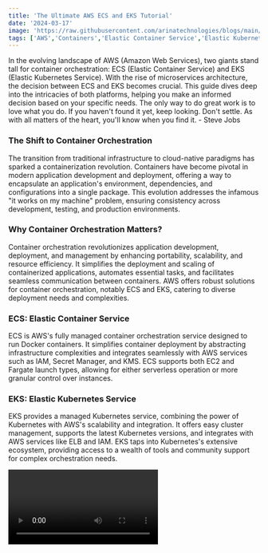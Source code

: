 ```yaml
---
title: 'The Ultimate AWS ECS and EKS Tutorial'
date: '2024-03-17'
image: 'https://raw.githubusercontent.com/arinatechnologies/blogs/main/images/ECS%20VS%20EKS.webp'
tags: ['AWS','Containers','Elastic Container Service','Elastic Kubernetes Services (EKS)','Microservices architecture']
---
```

In the evolving landscape of AWS (Amazon Web Services), two giants stand tall for container orchestration: ECS (Elastic Container Service) and EKS (Elastic Kubernetes Service). With the rise of microservices architecture, the decision between ECS and EKS becomes crucial. This guide dives deep into the intricacies of both platforms, helping you make an informed decision based on your specific needs.
The only way to do great work is to love what you do. If you haven't found it yet, keep looking. Don't settle. As with all matters of the heart, you'll know when you find it. - Steve Jobs

### The Shift to Container Orchestration
The transition from traditional infrastructure to cloud-native paradigms has sparked a containerization revolution. Containers have become pivotal in modern application development and deployment, offering a way to encapsulate an application's environment, dependencies, and configurations into a single package. This evolution addresses the infamous "it works on my machine" problem, ensuring consistency across development, testing, and production environments.

### Why Container Orchestration Matters?
Container orchestration revolutionizes application development, deployment, and management by enhancing portability, scalability, and resource efficiency. It simplifies the deployment and scaling of containerized applications, automates essential tasks, and facilitates seamless communication between containers. AWS offers robust solutions for container orchestration, notably ECS and EKS, catering to diverse deployment needs and complexities.

### ECS: Elastic Container Service
ECS is AWS's fully managed container orchestration service designed to run Docker containers. It simplifies container deployment by abstracting infrastructure complexities and integrates seamlessly with AWS services such as IAM, Secret Manager, and KMS. ECS supports both EC2 and Fargate launch types, allowing for either serverless operation or more granular control over instances.

### EKS: Elastic Kubernetes Service
EKS provides a managed Kubernetes service, combining the power of Kubernetes with AWS's scalability and integration. It offers easy cluster management, supports the latest Kubernetes versions, and integrates with AWS services like ELB and IAM. EKS taps into Kubernetes's extensive ecosystem, providing access to a wealth of tools and community support for complex orchestration needs.

<Video id="GZfZ2tCzLKU" title="AWS ECS (Elastic Container Service) and EKS (Elastic Kubernetes Service)" />

# ECS vs EKS Comparison
When comparing ECS and EKS, several factors come into play, including ease of use, deployment complexity, security features, and cloud-agnostic capabilities. ECS excels in simplicity and integration with AWS services, making it ideal for straightforward applications or those heavily reliant on AWS. On the other hand, EKS offers more flexibility, an extensive ecosystem, and compatibility with Kubernetes, suitable for complex or cloud-agnostic applications.


                                                <table className="awsvstower">
                                                <tbody>
                                                <tr>
                                                        <th>Feature/Aspect</th>
                                                        <th>AWS ECS (Elastic Container Service)</th>
                                                        <th>AWS EKS (Elastic Kubernetes Service)</th>
                                                    </tr>
                                                    <tr>
                                                        <th>Workload Type</th>
                                                        <td>Microservices, monoliths & containerized workloas</td>
                                                        <td>containerized & microservices applications</td>
                                                    </tr>
                                                    <tr>
                                                        <th>Ease of Use</th>
                                                        <td>As AWS provides more deployment options, it is simpler than Kubernetes</td>
                                                        <td>Can be more complex than ECS setup</td>
                                                    </tr>
                                                    <tr>
                                                        <th>Deployment</th>
                                                        <td>Primarily AWS Supported tools such as CloudFormation, Terraform, CI/CD pipelines such as CodeDeploy</td>
                                                        <td>Apart from  Terraform, CloudFormation, CodeDeploy support, more industry support such as ArgoCD, Rancher, etc</td>
                                                    </tr>
                                                    <tr>
                                                        <th>Service Discovery</th>
                                                        <td>ECS Native</td>
                                                        <td>Service Mesh setup using Istio, Cillium, OpenMesh etc</td>
                                                    </tr>
                                                    <tr>
                                                        <th>Security</th>
                                                        <td>Native integration with AWS services such as IAM roles, KMS, etc.</td>
                                                        <td>Apart from native Kubernetes support, also has seamless integration with AWS services</td>
                                                    </tr>
                                                    <tr>
                                                        <th>Resource Control</th>
                                                        <td>Resources managed by Services, tasks, Capacity Provider and auto-scaling setup</td>
                                                        <td>Pod and Node setup</td>
                                                    </tr>
                                                    <tr>
                                                        <th>Cost Model</th>
                                                        <td>Pay for EC2 or Fargate setup</td>
                                                        <td>Similar to ECS, need to pay for EC2 or Fargate setup</td>
                                                    </tr>
                                                    <tr>
                                                        <th>Integration with CI/CD</th>
                                                        <td>Seamless integration with AWS CodePipeline, GitHub Actions, etc.</td>
                                                        <td>Similar to ECS, there are seamless integration options with AWS services but much more 3rd party services are available</td>
                                                    </tr>
                                                    <tr>
                                                        <th>Customizability</th>
                                                        <td>Highly customizable account structure and policies.</td>
                                                        <td>Pre-configured blueprints limit customization but ensure best practices.</td>
                                                    </tr>
                                                    <tr>
                                                        <th>Use-Cases</th>
                                                        <td>ECS is well-suited for microservices, batch processing, and simple applications, offering a quick and easy setup</td>
                                                        <td>EKS caters to more complex scenarios, hybrid environments, and applications requiring Kubernetes's rich feature set and community support. Cost, complexity, and integration with existing tools and workflows should also influence your choice between ECS and EKS.</td>
                                                    </tr>
                                                </tbody>
                                                    
                                                </table> 


# Which should you choose: ECS or EKS?
Choosing between ECS and EKS depends on your specific requirements, such as application complexity, anticipated growth, and whether you need a cloud-agnostic solution.
ECS offers simplicity and deep AWS integration, while EKS provides flexibility and a broad ecosystem where multiple 3rd party systems support EKS cluster setup and management, thus providing a more cloud agnostic option. Do consider your non-functional requirements, future growth expectations, and enterprise cloud strategy to make the best choice for your organization.

We invite you to explore the possibilities of container orchestration with Arina Technologies. Whether you're looking to simplify your application deployment with ECS or leverage the full power of Kubernetes with EKS, our team of experts is ready to guide you through every step of the journey. Join us in revolutionizing your cloud solutions, and let's build the future of application development and deployment together.
For more information on our services and how we can help your business thrive in the cloud, please visit our website or contact us directly. Stay tuned for more insights and updates from Arina Technologies by subscribing to our blog and following us on social media.
